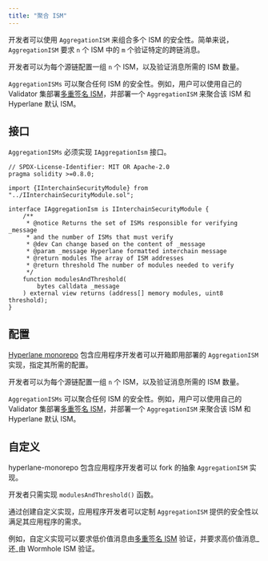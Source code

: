 ```yaml
---
title: "聚合 ISM"
---
```


开发者可以使用 `AggregationISM` 来组合多个 ISM 的安全性。简单来说，`AggregationISM` 要求 `n` 个 ISM 中的 `m` 个验证特定的跨链消息。

开发者可以为每个源链配置一组 `n` 个 ISM，以及验证消息所需的 ISM 数量。

`AggregationISMs` 可以聚合任何 ISM 的安全性。例如，用户可以使用自己的 Validator 集部署[多重签名 ISM](./multisig-ISM)，并部署一个 `AggregationISM` 来聚合该 ISM 和 Hyperlane 默认 ISM。

## 接口

`AggregationISMs` 必须实现 `IAggregationIsm` 接口。

```solidity
// SPDX-License-Identifier: MIT OR Apache-2.0
pragma solidity >=0.8.0;

import {IInterchainSecurityModule} from "../IInterchainSecurityModule.sol";

interface IAggregationIsm is IInterchainSecurityModule {
    /**
     * @notice Returns the set of ISMs responsible for verifying _message
     * and the number of ISMs that must verify
     * @dev Can change based on the content of _message
     * @param _message Hyperlane formatted interchain message
     * @return modules The array of ISM addresses
     * @return threshold The number of modules needed to verify
     */
    function modulesAndThreshold(
        bytes calldata _message
    ) external view returns (address[] memory modules, uint8 threshold);
}
```

## 配置

[Hyperlane monorepo](https://github.com/hyperlane-xyz/hyperlane-monorepo) 包含应用程序开发者可以开箱即用部署的 `AggregationISM` 实现，指定其所需的配置。

开发者可以为每个源链配置一组 `n` 个 ISM，以及验证消息所需的 ISM 数量。

`AggregationISMs` 可以聚合任何 ISM 的安全性。例如，用户可以使用自己的 Validator 集部署[多重签名 ISM](./multisig-ISM)，并部署一个 `AggregationISM` 来聚合该 ISM 和 Hyperlane 默认 ISM。

## 自定义

hyperlane-monorepo 包含应用程序开发者可以 fork 的抽象 `AggregationISM` 实现。

开发者只需实现 `modulesAndThreshold()` 函数。

通过创建自定义实现，应用程序开发者可以定制 `AggregationISM` 提供的安全性以满足其应用程序的需求。

例如，自定义实现可以要求低价值消息由[多重签名 ISM](./multisig-ISM) 验证，并要求高价值消息_还_由 Wormhole ISM 验证。
